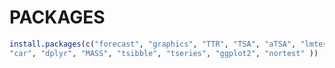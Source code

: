 # PACKAGES

```r
install.packages(c("forecast", "graphics", "TTR", "TSA", "aTSA", "lmtest", "MLmetrics",
"car", "dplyr", "MASS", "tsibble", "tseries", "ggplot2", "nortest" ))
```

